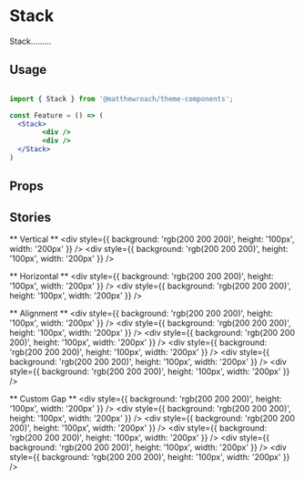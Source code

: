 

<Meta title="Layout/Stack" component={Stack} />

# Stack

Stack.........

## Usage

```jsx

import { Stack } from '@matthewroach/theme-components';

const Feature = () => (
  <Stack>
		<div />
		<div />
  </Stack>
)

```

## Props

<Props of={Stack} />


## Stories

** Vertical **
<Preview>
	<Story name="Vertical">
		<Stack>
			<div style={{ background: 'rgb(200 200 200)', height: '100px', width: '200px' }} />
			<div style={{ background: 'rgb(200 200 200)', height: '100px', width: '200px' }} />
		</Stack>
	</Story>
</Preview>

** Horizontal **
<Preview>
	<Story name="Horizontal">
		<Stack direction="horizontal">
			<div style={{ background: 'rgb(200 200 200)', height: '100px', width: '200px' }} />
			<div style={{ background: 'rgb(200 200 200)', height: '100px', width: '200px' }} />
		</Stack>
	</Story>
</Preview>

** Alignment **
<Preview>
	<Story name="Alignment">
		<Stack direction="horizontal" alignment="start">
			<div style={{ background: 'rgb(200 200 200)', height: '100px', width: '200px' }} />
			<div style={{ background: 'rgb(200 200 200)', height: '100px', width: '200px' }} />
		</Stack>
		<Stack direction="horizontal" alignment="center">
			<div style={{ background: 'rgb(200 200 200)', height: '100px', width: '200px' }} />
			<div style={{ background: 'rgb(200 200 200)', height: '100px', width: '200px' }} />
		</Stack>
		<Stack direction="horizontal" alignment="end">
			<div style={{ background: 'rgb(200 200 200)', height: '100px', width: '200px' }} />
			<div style={{ background: 'rgb(200 200 200)', height: '100px', width: '200px' }} />
		</Stack>
	</Story>
</Preview>

** Custom Gap **
<Preview>
	<Story name="Custom Gap">
		<Stack>
			<Stack direction="horizontal" gap="5px">
				<div style={{ background: 'rgb(200 200 200)', height: '100px', width: '200px' }} />
				<div style={{ background: 'rgb(200 200 200)', height: '100px', width: '200px' }} />
			</Stack>
			<Stack direction="horizontal" gap="var(--global-spacing-200)">
				<div style={{ background: 'rgb(200 200 200)', height: '100px', width: '200px' }} />
				<div style={{ background: 'rgb(200 200 200)', height: '100px', width: '200px' }} />
			</Stack>
			<Stack direction="horizontal" gap="4rem">
				<div style={{ background: 'rgb(200 200 200)', height: '100px', width: '200px' }} />
				<div style={{ background: 'rgb(200 200 200)', height: '100px', width: '200px' }} />
			</Stack>
		</Stack>
	</Story>
</Preview>
